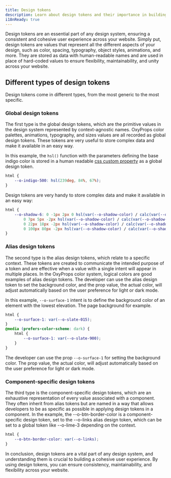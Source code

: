 ```yaml
---
title: Design tokens
description: Learn about design tokens and their importance in building a consistent and cohesive user experience across your website.
i18nReady: true
---
```


Design tokens are an essential part of any design system, ensuring a consistent and cohesive user experience across your website. Simply put, design tokens are values that represent all the different aspects of your design, such as color, spacing, typography, object styles, animations, and more. They are stored as data with human-readable names and are used in place of hard-coded values to ensure flexibility, maintainability, and unity across your website.

## Different types of design tokens

Design tokens come in different types, from the most generic to the most specific.

### Global design tokens

The first type is the global design tokens, which are the primitive values in the design system represented by context-agnostic names. OxyProps color palettes, animations, typography, and sizes values are all recorded as global design tokens. These tokens are very useful to store complex data and make it available in an easy way.

In this example, the `hsl()` function with the parameters defining the base indigo color is stored in a human readable [css custom property](/en/core-concepts/css-custom-properties/) as a global design token.

```css title="Global design token"
html {
	--o-indigo-500: hsl(239deg, 84%, 67%);
}
```

Design tokens are very handy to store complex data and make it available in an easy way:

```css title="The --o-shadow-6 global design token"
html {
	--o-shadow-6: 0 -1px 2px 0 hsl(var(--o-shadow-color) / calc(var(--o-shadow-strength) + 2%)), 0 3px 2px -2px hsl(var(--o-shadow-color) / calc(var(--o-shadow-strength) + 3%)),
		0 7px 5px -2px hsl(var(--o-shadow-color) / calc(var(--o-shadow-strength) + 3%)), 0 12px 10px -2px hsl(var(--o-shadow-color) / calc(var(--o-shadow-strength) + 4%)),
		0 22px 18px -2px hsl(var(--o-shadow-color) / calc(var(--o-shadow-strength) + 5%)), 0 41px 33px -2px hsl(var(--o-shadow-color) / calc(var(--o-shadow-strength) + 6%)),
		0 100px 80px -2px hsl(var(--o-shadow-color) / calc(var(--o-shadow-strength) + 7%));
}
```

### Alias design tokens

The second type is the alias design tokens, which relate to a specific context. These tokens are created to communicate the intended purpose of a token and are effective when a value with a single intent will appear in multiple places. In the OxyProps color system, logical colors are good examples of alias design tokens. The developer can use the alias design token to set the background color, and the prop value, the actual color, will adjust automatically based on the user preference for light or dark mode.

In this example, `--o-surface-1` intent is to define the background color of an element with the lowest elevation. The page background for example.

```css title="Alias design token"
html {
	--o-surface-1: var(--o-slate-015);
}
@media (prefers-color-scheme: dark) {
	html {
		--o-surface-1: var(--o-slate-900);
	}
}
```

The developer can use the prop `--o-surface-1` for setting the background color. The prop value, the actual color, will adjust automatically based on the user preference for light or dark mode.

### Component-specific design tokens

The third type is the component-specific design tokens, which are an exhaustive representation of every value associated with a component. They often inherit from alias tokens but are named in a way that allows developers to be as specific as possible in applying design tokens in a component. In the example, the --o-btn-border-color is a component-specific design token, set to the --o-links alias design token, which can be set to a global token like --o-lime-3 depending on the context.

```css title="Component-specific design token"
html {
	--o-btn-border-color: var(--o-links);
}
```

In conclusion, design tokens are a vital part of any design system, and understanding them is crucial to building a cohesive user experience. By using design tokens, you can ensure consistency, maintainability, and flexibility across your website.
